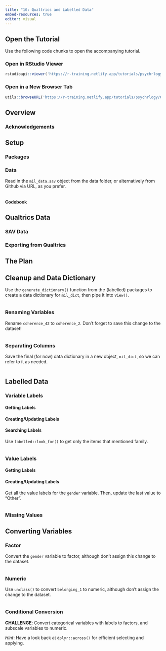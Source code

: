 ```yaml
---
title: "10: Qualtrics and Labelled Data"
embed-resources: true
editor: visual
---
```


## Open the Tutorial

Use the following code chunks to open the accompanying tutorial.

### Open in RStudio Viewer

```r
rstudioapi::viewer('https://r-training.netlify.app/tutorials/psychrlogy/03_improvRs/10_qtrics')
```

### Open in a New Browser Tab

```r
utils::browseURL('https://r-training.netlify.app/tutorials/psychrlogy/03_improvRs/10_qtrics')
```



## Overview


### Acknowledgements


## Setup


### Packages


### Data

Read in the `mil_data.sav` object from the data folder, or alternatively from Github via URL, as you prefer.

```r

```



#### Codebook


## Qualtrics Data


### SAV Data


### Exporting from Qualtrics


## The Plan


## Cleanup and Data Dictionary

Use the `generate_dictionary()` function from the {labelled} packages to create a data dictionary for `mil_dict`, then pipe it into `View()`.

```r

```



### Renaming Variables

Rename `coherence_42` to `coherence_2`. Don't forget to save this change to the dataset!

```r

```



### Separating Columns

Save the final (for now) data dictionary in a new object, `mil_dict`, so we can refer to it as needed.

```r

```



## Labelled Data


### Variable Labels


#### Getting Labels


#### Creating/Updating Labels


#### Searching Labels

Use `labelled::look_for()` to get only the items that mentioned family.

```r

```



### Value Labels


#### Getting Labels


#### Creating/Updating Labels

Get all the value labels for the `gender` variable. Then, update the last value to "Other".

```r

```



### Missing Values


## Converting Variables


### Factor


Convert the `gender` variable to factor, although don't assign this change to the dataset.

```r

```



### Numeric


Use `unclass()` to convert `belonging_1` to numeric, although don't assign the change to the dataset.

```r

```



### Conditional Conversion

**CHALLENGE**: Convert categorical variables with labels to factors, and subscale variables to numeric.

*Hint*: Have a look back at `dplyr::across()` for efficient selecting and applying.

```r

```


